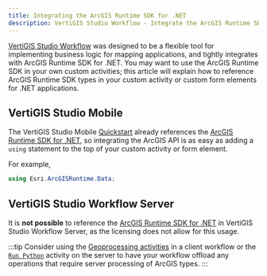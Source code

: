 ```yaml
---
title: Integrating the ArcGIS Runtime SDK for .NET
description: VertiGIS Studio Workflow - Integrate the ArcGIS Runtime SDK for .NET into custom activities for .NET applications
---
```


[VertiGIS Studio Workflow](https://apps.vertigisstudio.com/workflow/designer/) was designed to be a flexible tool for implementing business logic for mapping applications, and tightly integrates with ArcGIS Runtime SDK for .NET. You may want to use the ArcGIS Runtime SDK in your own custom activities; this article will explain how to reference ArcGIS Runtime SDK types in your custom activity or custom form elements for .NET applications.

## VertiGIS Studio Mobile

The VertiGIS Studio Mobile [Quickstart](../mobile/sdk-overview.mdx) already references the [ArcGIS Runtime SDK for .NET](https://developers.arcgis.com/net/latest/api-reference/), so integrating the ArcGIS API is as easy as adding a `using` statement to the top of your custom activity or form element.

For example,

```c#
using Esri.ArcGISRuntime.Data;
```

## VertiGIS Studio Workflow Server

It is **not possible** to reference the [ArcGIS Runtime SDK for .NET](https://developers.arcgis.com/net/latest/api-reference/) in VertiGIS Studio Workflow Server, as the licensing does not allow for this usage.

:::tip
Consider using the [Geoprocessing activities](https://docs.vertigisstudio.com/workflow/latest/help/Default.htm#wf5/help/geometries.htm#Work_with_Geometries%3FTocPath%3DWork%2520with%2520Geometries%7C_____0) in a client workflow or the [`Run Python`](https://docs.vertigisstudio.com/workflow/latest/help/Default.htm#wf5/help/activities/run-python.htm%3FTocPath%3DActivities%7CActivity%2520Reference%7C_____174) activity on the server to have your workflow offload any operations that require server processing of ArcGIS types.
:::
